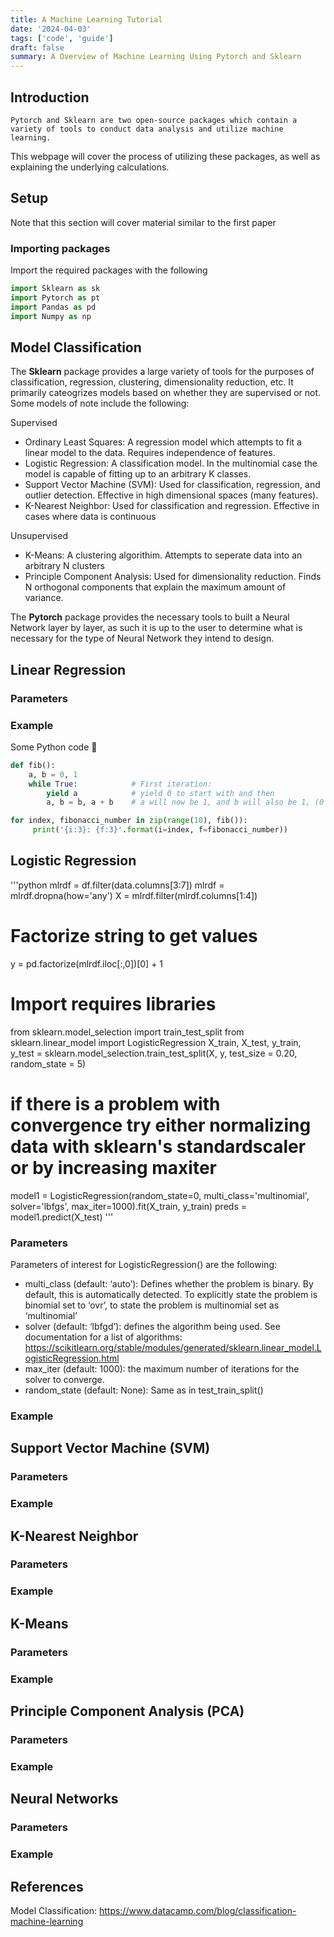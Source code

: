 ```yaml
---
title: A Machine Learning Tutorial
date: '2024-04-03'
tags: ['code', 'guide']
draft: false
summary: A Overview of Machine Learning Using Pytorch and Sklearn
---
```


## Introduction

    Pytorch and Sklearn are two open-source packages which contain a variety of tools to conduct data analysis and utilize machine learning.

This webpage will cover the process of utilizing these packages, as well as explaining the underlying calculations.

<TOCInline toc={props.toc} exclude="Introduction" />

## Setup

Note that this section will cover material similar to the first paper

### Importing packages

Import the required packages with the following

```python
import Sklearn as sk
import Pytorch as pt
import Pandas as pd
import Numpy as np
```

## Model Classification

The **Sklearn** package provides a large variety of tools for the purposes of classification, regression, clustering, dimensionality reduction, etc.
It primarily cateogrizes models based on whether they are supervised or not. Some models of note include the following:

Supervised

- Ordinary Least Squares: A regression model which attempts to fit a linear model to the data. Requires independence of features.
- Logistic Regression: A classification model. In the multinomial case the model is capable of fitting up to an arbitrary K classes.
- Support Vector Machine (SVM): Used for classification, regression, and outlier detection. Effective in high dimensional spaces (many features).
- K-Nearest Neighbor: Used for classification and regression. Effective in cases where data is continuous

Unsupervised

- K-Means: A clustering algorithim. Attempts to seperate data into an arbitrary N clusters
- Principle Component Analysis: Used for dimensionality reduction. Finds N orthogonal components that explain the maximum amount of variance.

The **Pytorch** package provides the necessary tools to built a Neural Network layer by layer,
as such it is up to the user to determine what is necessary for the type of Neural Network they intend to design.

## Linear Regression

### Parameters

### Example

Some Python code 🐍

```python
def fib():
    a, b = 0, 1
    while True:            # First iteration:
        yield a            # yield 0 to start with and then
        a, b = b, a + b    # a will now be 1, and b will also be 1, (0 + 1)

for index, fibonacci_number in zip(range(10), fib()):
     print('{i:3}: {f:3}'.format(i=index, f=fibonacci_number))
```

## Logistic Regression

'''python
mlrdf = df.filter(data.columns[3:7])
mlrdf = mlrdf.dropna(how='any')
X = mlrdf.filter(mlrdf.columns[1:4])

# Factorize string to get values

y = pd.factorize(mlrdf.iloc[:,0])[0] + 1

# Import requires libraries

from sklearn.model_selection import train_test_split
from sklearn.linear_model import LogisticRegression
X_train, X_test, y_train, y_test = sklearn.model_selection.train_test_split(X, y, test_size = 0.20, random_state = 5)

# if there is a problem with convergence try either normalizing data with sklearn's standardscaler or by increasing maxiter

model1 = LogisticRegression(random_state=0, multi_class='multinomial',
solver='lbfgs', max_iter=1000).fit(X_train, y_train)
preds = model1.predict(X_test)
'''

### Parameters

Parameters of interest for LogisticRegression() are the following:

- multi_class (default: ‘auto’): Defines whether the problem is binary. By default, this is
  automatically detected. To explicitly state the problem is binomial set to ‘ovr’, to state the
  problem is multinomial set as ‘multinomial’
- solver (default: ‘lbfgd’): defines the algorithm being used. See documentation for a list of
  algorithms: https://scikitlearn.org/stable/modules/generated/sklearn.linear_model.LogisticRegression.html
- max_iter (default: 1000): the maximum number of iterations for the solver to converge.
- random_state (default: None): Same as in test_train_split()

### Example

## Support Vector Machine (SVM)

### Parameters

### Example

## K-Nearest Neighbor

### Parameters

### Example

## K-Means

### Parameters

### Example

## Principle Component Analysis (PCA)

### Parameters

### Example

## Neural Networks

### Parameters

### Example

## References

Model Classification: https://www.datacamp.com/blog/classification-machine-learning

